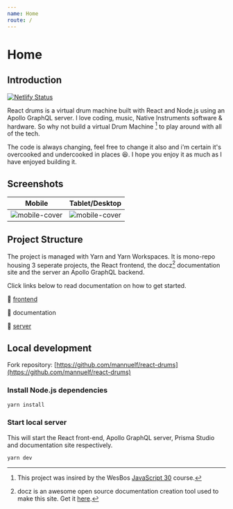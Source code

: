 ```yaml
---
name: Home
route: /
---
```


# Home

## Introduction

[![Netlify Status](https://api.netlify.com/api/v1/badges/387164b2-b480-4505-aff2-c3eb867b69c0/deploy-status)](https://app.netlify.com/sites/react-drums-docs/deploys)

React drums is a virtual drum machine built with React and Node.js using an Apollo GraphQL server. I love coding, music, Native Instruments software & hardware. So why not build a virtual Drum Machine [^1] to play around with all of the tech.

The code is always changing, feel free to change it also and i'm certain it's overcooked and undercooked in places 😆. I hope you enjoy it as much as I have enjoyed building it.

## Screenshots

| Mobile                                 | Tablet/Desktop                          |
| -------------------------------------- | --------------------------------------- |
| ![mobile-cover](/img/cover-mobile.png) | ![mobile-cover](/img/cover-desktop.png) |

## Project Structure

The project is managed with Yarn and Yarn Workspaces. It is mono-repo housing 3 seperate projects, the React frontend, the docz[^2] documentation site and the server an Apollo GraphQL backend.

Click links below to read documentation on how to get started.

📁 [frontend](/frontend)

📁 documentation

📁 [server](/server)

## Local development

Fork repository: [https://github.com/mannuelf/react-drums](https://github.com/mannuelf/react-drums)

### Install Node.js dependencies

```bash
yarn install
```

### Start local server

This will start the React front-end, Apollo GraphQL server, Prisma Studio and documentation site respectively.

```bash
yarn dev
```

[^1]: This project was insired by the WesBos [JavaScript 30](https://javascript30.com) course.
[^2]: docz is an awesome open source documentation creation tool used to make this site. Get it [here](https://www.docz.site).
